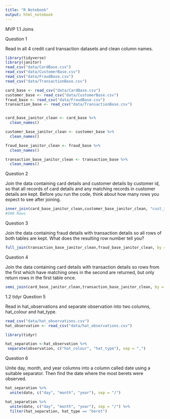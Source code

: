 ```yaml
---
title: "R Notebook"
output: html_notebook
---
```

 MVP
1.1 Joins

Question 1

Read in all 4 credit card transaction datasets and clean column names.
```r
library(tidyverse)
library(janitor)
read_csv("data/CardBase.csv")
read_csv("data/CustomerBase.csv")
read_csv("data/FraudBase.csv")
read_csv("data/TransactionBase.csv")

card_base <- read_csv("data/CardBase.csv")
customer_base <- read_csv("data/CustomerBase.csv")
fraud_base <- read_csv("data/FraudBase.csv")
transaction_base <- read_csv("data/TransactionBase.csv")


card_base_janitor_clean <- card_base %>% 
  clean_names()

customer_base_janitor_clean <- customer_base %>% 
  clean_names()

fraud_base_janitor_clean <- fraud_base %>% 
  clean_names()

transaction_base_janitor_clean <- transaction_base %>% 
  clean_names()

```

Question 2

Join the data containing card details and customer details by customer id, so that all records of card details and any matching records in customer details are kept. Before you run the code, think about how many rows you expect to see after joining.


```r

inner_join(card_base_janitor_clean,customer_base_janitor_clean, "cust_id")
#500 Rows
```

Question 3

Join the data containing fraud details with transaction details so all rows of both tables are kept. What does the resulting row number tell you?

```r

full_join(transaction_base_janitor_clean,fraud_base_janitor_clean, by = "transaction_id")

```

Question 4

Join the data containing card details with transaction details so rows from the first which have matching ones in the second are returned, but only return rows in the first table once.

```r

semi_join(card_base_janitor_clean,transaction_base_janitor_clean, by = c("card_Number","credit_card_id"))

```
1.2 tidyr
Question 5

Read in hat_observations and separate observation into two columns, hat_colour and hat_type.

```r
read_csv("data/hat_observations.csv")
hat_observation <- read_csv("data/hat_observations.csv")

```


```r
library(tidyr)

hat_separation <-hat_observation %>% 
 separate(observation, c("hat_colour", "hat_type"), sep = ",")
```



Question 6

Unite day, month, and year columns into a column called date using a suitable separator. Then find the date where the most berets were observed.

```r
hat_separation %>% 
  unite(date, c("day", "month", "year"), sep = "/") 
```
```r
hat_separation %>% 
  unite(date, c("day", "month", "year"), sep = "/") %>% 
  filter(hat_separation, hat_type == "beret")






```




